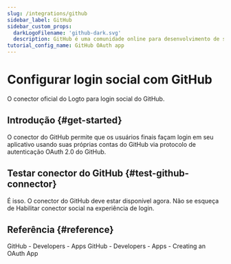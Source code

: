 ```yaml
---
slug: /integrations/github
sidebar_label: GitHub
sidebar_custom_props:
  darkLogoFilename: 'github-dark.svg'
  description: GitHub é uma comunidade online para desenvolvimento de software e controle de versão.
tutorial_config_name: GitHub OAuth app
---
```




# Configurar login social com GitHub

O conector oficial do Logto para login social do GitHub.

<GuideTip />

## Introdução \{#get-started}

O conector do GitHub permite que os usuários finais façam login em seu aplicativo usando suas próprias contas do GitHub via protocolo de autenticação OAuth 2.0 do GitHub.

<Integration />

## Testar conector do GitHub \{#test-github-connector}

É isso. O conector do GitHub deve estar disponível agora. Não se esqueça de <MainSiteUrl href="/connectors/social-connectors#enable-social-sign-in">Habilitar conector social na experiência de login</MainSiteUrl>.

## Referência \{#reference}

<Url href="https://docs.github.com/en/developers/apps/getting-started-with-apps/about-apps">
  GitHub - Developers - Apps
</Url>

<Url href="https://docs.github.com/en/developers/apps/building-oauth-apps/creating-an-oauth-app">
  GitHub - Developers - Apps - Creating an OAuth App
</Url>
